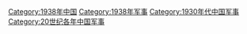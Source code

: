 [[Category:1938年中国|Category:1938年中国]]
[[Category:1938年军事|Category:1938年军事]]
[[Category:1930年代中国军事|Category:1930年代中国军事]]
[[Category:20世纪各年中国军事|Category:20世纪各年中国军事]]